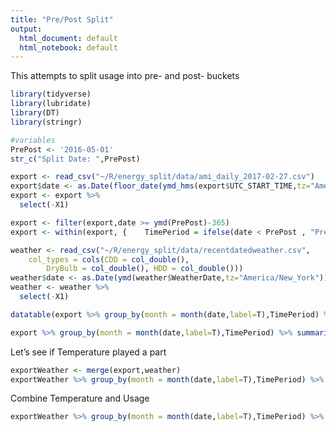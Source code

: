 ```yaml
---
title: "Pre/Post Split"
output:
  html_document: default
  html_notebook: default
---
```


This attempts to split usage into pre- and post- buckets

```r
library(tidyverse)
library(lubridate)
library(DT)
library(stringr)

#variables
PrePost <- '2016-05-01'
str_c("Split Date: ",PrePost)

export <- read_csv("~/R/energy_split/data/ami_daily_2017-02-27.csv")
export$date <- as.Date(floor_date(ymd_hms(export$UTC_START_TIME,tz="America/New_York"),unit="days"))
export <- export %>% 
  select(-X1) 

export <- filter(export,date >= ymd(PrePost)-365)
export <- within(export, {    TimePeriod = ifelse(date < PrePost , "Pre", "Post") })

weather <- read_csv("~/R/energy_split/data/recentdatedweather.csv", 
    col_types = cols(CDD = col_double(), 
        DryBulb = col_double(), HDD = col_double()))
weather$date <- as.Date(ymd(weather$WeatherDate,tz="America/New_York"))
weather <- weather %>% 
  select(-X1)

datatable(export %>% group_by(month = month(date,label=T),TimePeriod) %>% summarise(avgDailyUsage = mean(USAGE)) %>% spread(TimePeriod,avgDailyUsage))

export %>% group_by(month = month(date,label=T),TimePeriod) %>% summarise(avgDailyUsage = mean(USAGE)) %>% ggplot(aes(month,avgDailyUsage,colour = TimePeriod,group=TimePeriod))+geom_point()+geom_line()

```

Let's see if Temperature played a part
```r
exportWeather <- merge(export,weather)
exportWeather %>% group_by(month = month(date,label=T),TimePeriod) %>% summarise(avgDailyTemperature = mean(DryBulb)) %>% ggplot(aes(month,avgDailyTemperature,colour = TimePeriod,group=TimePeriod))+geom_point()+geom_line()


```

Combine Temperature and Usage

```r
exportWeather %>% group_by(month = month(date,label=T),TimePeriod) %>% summarise(avgDailyUsage = mean(USAGE),avgDailyTemperature = mean(DryBulb)) %>%  ggplot(aes(avgDailyTemperature,avgDailyUsage,colour = TimePeriod,group=TimePeriod,label=month))+geom_point()+geom_line()+geom_label()
```

